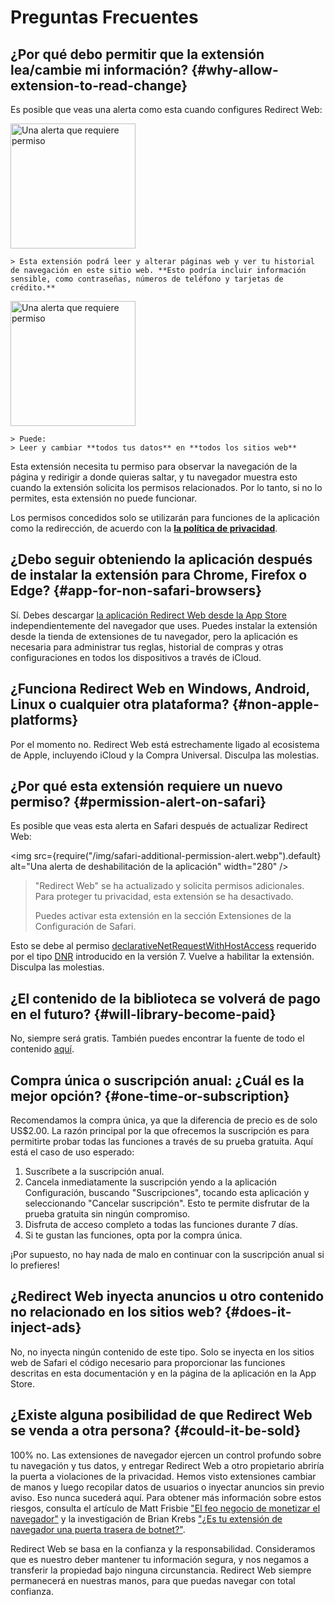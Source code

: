 
# Preguntas Frecuentes

## ¿Por qué debo permitir que la extensión lea/cambie mi información? {#why-allow-extension-to-read-change}

Es posible que veas una alerta como esta cuando configures Redirect Web:

<IfBrowserStore stores='appStore'>
    <Image src={PermissionAlertSafari} alt="Una alerta que requiere permiso" width="200" margin="0 0 16px 0" hasShadow />

    > Esta extensión podrá leer y alterar páginas web y ver tu historial de navegación en este sitio web. **Esto podría incluir información sensible, como contraseñas, números de teléfono y tarjetas de crédito.**
</IfBrowserStore>

<IfBrowserStore stores='appStore' includes={false}>
    <Image src={PermissionAlertChrome} alt="Una alerta que requiere permiso" height="200" hasRoundedCorners hasShadow margin="0 0 16px 0" />

    > Puede:  
    > Leer y cambiar **todos tus datos** en **todos los sitios web**
</IfBrowserStore>

Esta extensión necesita tu permiso para observar la navegación de la página y redirigir a donde quieras saltar, y tu navegador muestra esto cuando la extensión solicita los permisos relacionados. Por lo tanto, si no lo permites, esta extensión no puede funcionar.

Los permisos concedidos solo se utilizarán para funciones de la aplicación como la redirección, de acuerdo con la **[la política de privacidad](/privacy-policy)**.

## ¿Debo seguir obteniendo la aplicación después de instalar la extensión para Chrome, Firefox o Edge? {#app-for-non-safari-browsers}

Sí. Debes descargar [la aplicación Redirect Web desde la App Store](https://apps.apple.com/app/id1571283503) independientemente del navegador que uses. Puedes instalar la extensión desde la tienda de extensiones de tu navegador, pero la aplicación es necesaria para administrar tus reglas, historial de compras y otras configuraciones en todos los dispositivos a través de iCloud.

## ¿Funciona Redirect Web en Windows, Android, Linux o cualquier otra plataforma? {#non-apple-platforms}

Por el momento no. Redirect Web está estrechamente ligado al ecosistema de Apple, incluyendo iCloud y la Compra Universal. Disculpa las molestias.

## ¿Por qué esta extensión requiere un nuevo permiso? {#permission-alert-on-safari}

Es posible que veas esta alerta en Safari después de actualizar Redirect Web:

<img src={require("/img/safari-additional-permission-alert.webp").default} alt="Una alerta de deshabilitación de la aplicación" width="280" />

> "Redirect Web" se ha actualizado y solicita permisos adicionales. Para proteger tu privacidad, esta extensión se ha desactivado.
>
> Puedes activar esta extensión en la sección Extensiones de la Configuración de Safari.

Esto se debe al permiso [declarativeNetRequestWithHostAccess](https://developer.apple.com/documentation/safariservices/safari_web_extensions/blocking_content_with_your_safari_web_extension) requerido por el tipo [DNR](/rule-settings#type) introducido en la versión 7. Vuelve a habilitar la extensión. Disculpa las molestias.

## ¿El contenido de la biblioteca se volverá de pago en el futuro? {#will-library-become-paid}

No, siempre será gratis. También puedes encontrar la fuente de todo el contenido [aquí](https://github.com/mshibanami/redirect-web/tree/main/library).

## Compra única o suscripción anual: ¿Cuál es la mejor opción? {#one-time-or-subscription}

Recomendamos la compra única, ya que la diferencia de precio es de solo US$2.00.
La razón principal por la que ofrecemos la suscripción es para permitirte probar todas las funciones a través de su prueba gratuita. Aquí está el caso de uso esperado:

1. Suscríbete a la suscripción anual.
2. Cancela inmediatamente la suscripción yendo a la aplicación Configuración, buscando "Suscripciones", tocando esta aplicación y seleccionando "Cancelar suscripción". Esto te permite disfrutar de la prueba gratuita sin ningún compromiso.
3. Disfruta de acceso completo a todas las funciones durante 7 días.
4. Si te gustan las funciones, opta por la compra única.

¡Por supuesto, no hay nada de malo en continuar con la suscripción anual si lo prefieres!

## ¿Redirect Web inyecta anuncios u otro contenido no relacionado en los sitios web? {#does-it-inject-ads}

No, no inyecta ningún contenido de este tipo. Solo se inyecta en los sitios web de Safari el código necesario para proporcionar las funciones descritas en esta documentación y en la página de la aplicación en la App Store.

## ¿Existe alguna posibilidad de que Redirect Web se venda a otra persona? {#could-it-be-sold}

100% no. Las extensiones de navegador ejercen un control profundo sobre tu navegación y tus datos, y entregar Redirect Web a otro propietario abriría la puerta a violaciones de la privacidad. Hemos visto extensiones cambiar de manos y luego recopilar datos de usuarios o inyectar anuncios sin previo aviso. Eso nunca sucederá aquí. Para obtener más información sobre estos riesgos, consulta el artículo de Matt Frisbie ["El feo negocio de monetizar el navegador"](https://mattfrisbie.substack.com/p/the-ugly-business-of-monetizing-browser) y la investigación de Brian Krebs ["¿Es tu extensión de navegador una puerta trasera de botnet?"](https://krebsonsecurity.com/2021/03/is-your-browser-extension-a-botnet-backdoor/).

Redirect Web se basa en la confianza y la responsabilidad. Consideramos que es nuestro deber mantener tu información segura, y nos negamos a transferir la propiedad bajo ninguna circunstancia. Redirect Web siempre permanecerá en nuestras manos, para que puedas navegar con total confianza.
